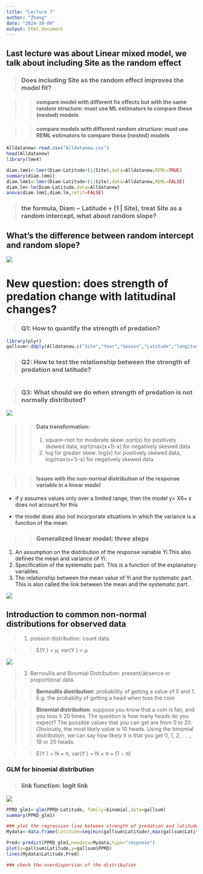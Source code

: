 ```yaml
---
title: "Lecture 7"
author: "Zhang"
date: "2024-10-09"
output: html_document
---
```


## Last lecture was about Linear mixed model, we talk about including Site as the random effect

> ### Does including Site as the random effect improves the model fit?

> > #### compare model with different fix effects but with the same random structure: must use ML estimators to compare these (nested) models

> > #### compare models with different random structure: must use REML estimators to compare these (nested) models

```r
Alldatanew<-read.csv("Alldatanew.csv")
head(Alldatanew)
library(lme4)

diam.lmm1<-lmer(Diam~Latitude+(1|Site),data=Alldatanew,REML=TRUE) 
summary(diam.lmm1)
diam.lmm1<-lmer(Diam~Latitude+(1|Site),data=Alldatanew,REML=FALSE) 
diam.lm<-lm(Diam~Latitude,data=Alldatanew) 
anova(diam.lmm1,diam.lm,refit=FALSE)
```

> ### the formula, Diam \~ Latitude + (1 \| Site), treat Site as a random intercept, what about random slope?

## What's the difference between random intercept and random slope?

![](Random_effect.png)

# New question: does strength of predation change with latitudinal changes?

> ### Q1: How to quantify the strength of predation?

```r
library(plyr)
gallsum<-ddply(Alldatanew,c("Site","Year","Season","Latitude","longitude","Confidence"),summarize, TN=sum(N),Diam=mean(Diam),EU=sum(survival),GIG=sum(GIG),OBT=sum(OBT),MC=sum(MC),BP=sum(BP))

```

> ### Q2: How to test the relationship between the strength of predation and latitude?

```r

```

> ### Q3: What should we do when strength of predation is not normally distributed?

![](distribution-shape.jpeg)

> > #### Data transformation:
> >
> > 1.  square-root for moderate skew: sqrt(x) for positively skewed data, sqrt(max(x+1)-x) for negatively skewed data
> > 2.  log for greater skew: log(x) for positively skewed data, log(max(x+1)-x) for negatively skewed data

```r

```

> > #### Issues with the non-normal distribution of the response variable in a linear model

-   if y assumes values only over a limited range, then the model y= Xß+ ε does not account for this

-   the model does also not incorporate situations in which the variance is a function of the mean

> > ### Generalized linear model: three steps

1.  An assumption on the distribution of the response variable Yi.This also defines the mean and variance of Yi.
2.  Specification of the systematic part. This is a function of the explanatory variables.
3.  The relationship between the mean value of Yi and the systematic part. This is also called the link between the mean and the systematic part.

![](GLM_steps.png)

## Introduction to common non-normal distributions for observed data

> 1.  poisson distribution: count data

> > E(Y ) = μ, var(Y ) = μ

![](Poisson-distribution.jpeg)

> 2.  Bernoullis and Binomial Distribution: present/absence or proportional data.

> > **Bernoullis distribution**: probability of getting a value of 0 and 1. E.g. the probablity of getting a head when toss the coin

> > **Binomial distribution**: suppose you know that a coin is fair, and you toss it 20 times. The question is how many heads do you expect? The possible values that you can get are from 0 to 20. Obviously, the most likely value is 10 heads. Using the binomial distribution, we can say how likely it is that you get 0, 1, 2, . . ., 19 or 20 heads.

> > E(Y ) = N × π, var(Y ) = N × π × (1 − π)

### GLM for binomial distribution

> ### link function: logit link

![](logistic-regression-equation.png)

```r
PPRD_glm1<-glm(PPRD~Latitude, family=binomial,data=gallsum)
summary(PPRD_glm1)

### plot the regression line between strength of predation and latitude 
Mydata<-data.frame(Latitude=seq(min(gallsum$Latitude),max(gallsum$Latitude),by=1))

Pred<-predict(PPRD_glm1,newdata=Mydata,type="response")
plot(x=gallsum$Latitude,y=gallsum$PPRD)
lines(Mydata$Latitude,Pred)

### check the overdispersion of the distribution 

```



